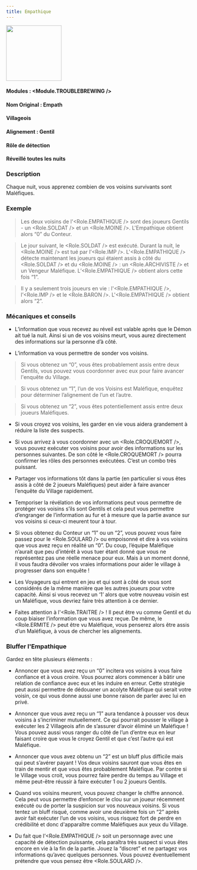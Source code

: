 ```yaml
---
title: Empathique
---
```



<img src='/img/blood-on-the-clocktower/roles/empathique.png' height='150' />

#### Modules : <Module.TROUBLEBREWING />
#### Nom Original : Empath
#### Villageois
#### Alignement : Gentil
#### Rôle de détection
#### Réveillé toutes les nuits

### Description
Chaque nuit, vous apprenez combien de vos voisins survivants sont Maléfiques.
 
### Exemple
> Les deux voisins de l'<Role.EMPATHIQUE /> sont des joueurs Gentils - un <Role.SOLDAT /> et un <Role.MOINE />. L'Empathique obtient alors “0” du Conteur.

> Le jour suivant, le <Role.SOLDAT /> est exécuté. Durant la nuit, le <Role.MOINE /> est tué par l’<Role.IMP />. L'<Role.EMPATHIQUE /> détecte maintenant les joueurs qui étaient assis à côté du <Role.SOLDAT /> et du <Role.MOINE /> : un <Role.ARCHIVISTE /> et un Vengeur Maléfique. L’<Role.EMPATHIQUE /> obtient alors cette fois “1”.

> Il y a seulement trois joueurs en vie : l'<Role.EMPATHIQUE />, l’<Role.IMP /> et le <Role.BARON />. L'<Role.EMPATHIQUE /> obtient alors “2”.
 
### Mécaniques et conseils

- L’information que vous recevez au réveil est valable après que le Démon ait tué la nuit. Ainsi si un de vos voisins meurt, vous aurez directement des informations sur la personne d’à côté.

- L’information va vous permettre de sonder vos voisins.
 
> Si vous obtenez un “0”, vous êtes probablement assis entre deux Gentils, vous pouvez vous coordonner avec eux pour faire avancer l'enquête du Village.

> Si vous obtenez un “1”, l’un de vos Voisins est Maléfique, enquêtez pour déterminer l’alignement de l’un et l’autre.

> Si vous obtenez un “2”, vous êtes potentiellement assis entre deux joueurs Maléfiques.

- Si vous croyez vos voisins, les garder en vie vous aidera grandement à réduire la liste des suspects.

- Si vous arrivez à vous coordonner avec un <Role.CROQUEMORT />, vous pouvez exécuter vos voisins pour avoir des informations sur les personnes suivantes. De son côté le <Role.CROQUEMORT /> pourra confirmer les rôles des personnes exécutées. C’est un combo très puissant.

- Partager vos informations tôt dans la partie (en particulier si vous êtes assis à côté de 2 joueurs Maléfiques) peut aider à faire avancer l’enquête du Village rapidement.

- Temporiser la révélation de vos informations peut vous permettre de protéger vos voisins s’ils sont Gentils et cela peut vous permettre d’engranger de l’information au fur et à mesure que la partie avance sur vos voisins si ceux-ci meurent tour à tour.

- Si vous obtenez du Conteur un “1” ou un “2”, vous pouvez vous faire passez pour le <Role.SOULARD /> ou empoisonné et dire à vos voisins que vous avez reçu en réalité un “0”. Du coup, l’équipe Maléfique n’aurait que peu d’intérêt à vous tuer étant donné que vous ne représentez pas une réelle menace pour eux. Mais à un moment donné, il vous faudra dévoiler vos vraies informations pour aider le village à progresser dans son enquête !

- Les Voyageurs qui entrent en jeu et qui sont à côté de vous sont considérés de la même manière que les autres joueurs pour votre capacité. Ainsi si vous recevez un ‘1’ alors que votre nouveau voisin est un Maléfique, vous devriez faire très attention à ce dernier.

- Faites attention à l'<Role.TRAITRE /> ! Il peut être vu comme Gentil et du coup biaiser l’information que vous avez reçue. De même, le <Role.ERMITE /> peut être vu Maléfique, vous penserez alors être assis d’un Maléfique, à vous de chercher les alignements.
 
### Bluffer l'Empathique
Gardez en tête plusieurs éléments :
- Annoncer que vous avez reçu un “0” incitera vos voisins à vous faire confiance et à vous croire. Vous pourrez alors commencer à bâtir une relation de confiance avec eux et les induire en erreur. Cette stratégie peut aussi permettre de dédouaner un acolyte Maléfique qui serait votre voisin, ce qui vous donne aussi une bonne raison de parler avec lui en privé.

- Annoncer que vous avez reçu un “1” aura tendance à pousser vos deux voisins à s’incriminer mutuellement. Ce qui pourrait pousser le village à exécuter les 2 Villageois afin de s’assurer d’avoir éliminé un Maléfique ! Vous pouvez aussi vous ranger du côté de l’un d’entre eux en leur faisant croire que vous le croyez Gentil et que c’est l’autre qui est Maléfique. 

- Annoncer que vous avez obtenu un “2” est un bluff plus difficile mais qui peut s’avérer payant ! Vos deux voisins sauront que vous êtes en train de mentir et que vous êtes probablement Maléfique. Par contre si le Village vous croit, vous pourrez faire perdre du temps au Village et même peut-être réussir à faire exécuter 1 ou 2 joueurs Gentils.

- Quand vos voisins meurent, vous pouvez changer le chiffre annoncé. Cela peut vous permettre d’enfoncer le clou sur un joueur récemment exécuté ou de porter la suspicion sur vos nouveaux voisins. Si vous tentez un bluff risqué, comme avoir une deuxième fois un “2” après avoir fait exécuter l’un de vos voisins, vous risquez fort de perdre en crédibilité et donc d'apparaître comme Maléfiques aux yeux du Village.

- Du fait que l’<Role.EMPATHIQUE /> soit un personnage avec une capacité de détection puissante, cela paraîtra très suspect si vous êtes encore en vie à la fin de la partie. Jouez la “discret” et ne partagez vos informations qu’avec quelques personnes. Vous pouvez éventuellement prétendre que vous pensez être <Role.SOULARD />.
